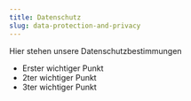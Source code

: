 ```yaml
---
title: Datenschutz
slug: data-protection-and-privacy
---
```


Hier stehen unsere Datenschutzbestimmungen

* Erster wichtiger Punkt
* 2ter wichtiger Punkt
* 3ter wichtiger Punkt
